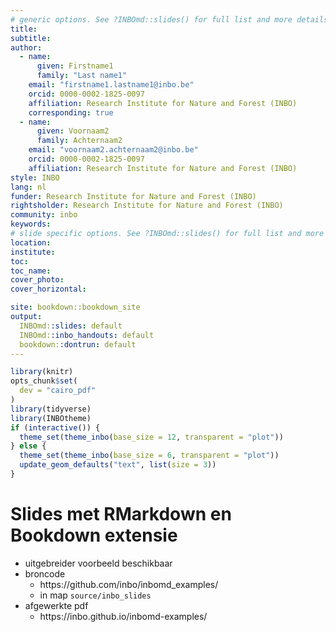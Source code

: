 ```yaml
--- 
# generic options. See ?INBOmd::slides() for full list and more details.
title:
subtitle:
author: 
  - name:
      given: Firstname1
      family: "Last name1"
    email: "firstname1.lastname1@inbo.be"
    orcid: 0000-0002-1825-0097
    affiliation: Research Institute for Nature and Forest (INBO)
    corresponding: true
  - name:
      given: Voornaam2
      family: Achternaam2
    email: "voornaam2.achternaam2@inbo.be"
    orcid: 0000-0002-1825-0097
    affiliation: Research Institute for Nature and Forest (INBO)
style: INBO
lang: nl
funder: Research Institute for Nature and Forest (INBO)
rightsholder: Research Institute for Nature and Forest (INBO)
community: inbo
keywords:
# slide specific options. See ?INBOmd::slides() for full list and more details.
location:
institute:
toc:
toc_name:
cover_photo:
cover_horizontal:

site: bookdown::bookdown_site
output:
  INBOmd::slides: default
  INBOmd::inbo_handouts: default
  bookdown::dontrun: default
---
```


```r
library(knitr)
opts_chunk$set(
  dev = "cairo_pdf"
)
library(tidyverse)
library(INBOtheme)
if (interactive()) {
  theme_set(theme_inbo(base_size = 12, transparent = "plot"))
} else {
  theme_set(theme_inbo(base_size = 6, transparent = "plot"))
  update_geom_defaults("text", list(size = 3))
}
```

# Slides met RMarkdown en Bookdown extensie

- uitgebreider voorbeeld beschikbaar
- broncode
    - https://github.com/inbo/inbomd_examples/
    - in map `source/inbo_slides`
- afgewerkte pdf
    - https://inbo.github.io/inbomd-examples/

